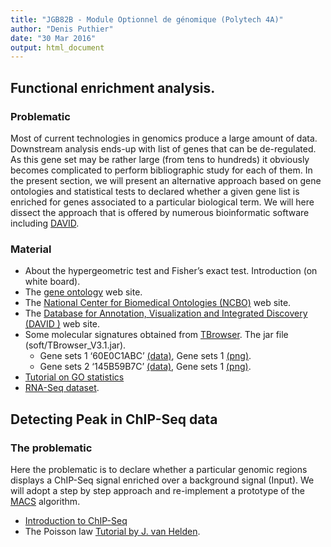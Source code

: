 ```yaml
---
title: "JGB82B - Module Optionnel de génomique (Polytech 4A)"
author: "Denis Puthier"
date: "30 Mar 2016"
output: html_document
---
```


## Functional enrichment analysis.

### Problematic

Most of current technologies in genomics produce a large amount of data. Downstream analysis ends-up with list of genes that can be de-regulated. As this gene set may be rather large (from tens to hundreds) it obviously becomes complicated to perform bibliographic study for each of them.
In the present section, we will present an alternative approach based on gene ontologies and statistical tests to declared whether a given gene list is enriched for genes associated to a particular biological term.
We will here dissect the approach that is offered by numerous bioinformatic software including [DAVID](https://david.ncifcrf.gov/).

### Material

  - About the hypergeometric test and Fisher's exact test. Introduction (on white board).
  - The [gene ontology](http://geneontology.org/) web site.
  - The [National Center for Biomedical Ontologies (NCBO)](http://www.bioontology.org/) web site.
  - The [Database for Annotation, Visualization and Integrated Discovery (DAVID )](https://david.ncifcrf.gov/) web site.
  - Some molecular signatures obtained from [TBrowser](http://tagc.univ-mrs.fr/tbrowser/). The jar file (soft/TBrowser_V3.1.jar).
      - Gene sets 1 '60E0C1ABC' [(data)](heatmaps/heatmap_1.txt), Gene sets 1 [(png)](heatmaps/heatmap_1.png).
      - Gene sets 2 '145B59B7C' [(data)](heatmaps/heatmap_2.txt), Gene sets 1 [(png)](heatmaps/heatmap_2.png). 
  - [Tutorial on GO statistics](http://pedagogix-tagc.univ-mrs.fr/courses/ASG1/practicals/go_statistics_td/go_statistics_td.html)
  - [RNA-Seq dataset](counts/pasilla_gene_counts.tsv).

## Detecting Peak in ChIP-Seq data

### The problematic

Here the problematic is to declare whether a particular genomic regions displays a ChIP-Seq signal enriched over a background signal (Input). We will adopt a step by step approach and re-implement a prototype of the [MACS](www.ncbi.nlm.nih.gov/pubmed/18798982) algorithm.

  - [Introduction to ChIP-Seq](slides/chipseq__roscoff2015.pdf)
  - The Poisson law [Tutorial by J. van Helden](http://jvanheld.github.io/EBA15_stats_RStudio/).
  


